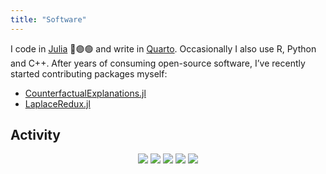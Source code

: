 ```yaml
---
title: "Software"
---
```


I code in [Julia](https://github.com/JuliaLang/julia) 🔴🟣🟢 and write in [Quarto](https://github.com/quarto-dev). Occasionally I also use R, Python and C++. After years of consuming open-source software, I've recently started contributing packages myself:

- [CounterfactualExplanations.jl](https://github.com/pat-alt/CounterfactualExplanations.jl)
- [LaplaceRedux.jl](https://github.com/pat-alt/LaplaceRedux.jl)

## Activity

<div align=center>

[![](https://raw.githubusercontent.com/pat-alt/pat-alt/main/profile-summary-card-output/nord_dark/0-profile-details.svg)](https://github.com/vn7n24fzkq/github-profile-summary-cards)
[![](https://raw.githubusercontent.com/pat-alt/pat-alt/main/profile-summary-card-output/nord_dark/1-repos-per-language.svg)](https://github.com/vn7n24fzkq/github-profile-summary-cards) [![](https://raw.githubusercontent.com/pat-alt/pat-alt/main/profile-summary-card-output/nord_dark/2-most-commit-language.svg)](https://github.com/vn7n24fzkq/github-profile-summary-cards)
[![](https://raw.githubusercontent.com/pat-alt/pat-alt/main/profile-summary-card-output/nord_dark/3-stats.svg)](https://github.com/vn7n24fzkq/github-profile-summary-cards) [![](https://raw.githubusercontent.com/pat-alt/pat-alt/main/profile-summary-card-output/nord_dark/4-productive-time.svg)](https://github.com/vn7n24fzkq/github-profile-summary-cards)

<div>